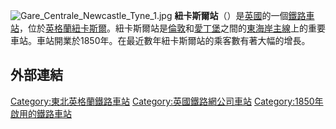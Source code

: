 {{unreferenced|time=2014-03-25T14:07:38+00:00}}
{{NoteTA
|G1=UK Places
|G2=Country
}}
[[File:Gare_Centrale_Newcastle_Tyne_1.jpg|thumb]]
'''紐卡斯爾站'''（{{lang-en|Newcastle railway station}}）是[[英國|英國]]的一個[[鐵路車站|鐵路車站]]，位於[[英格蘭|英格蘭]][[泰恩河畔纽卡斯尔|紐卡斯爾]]。紐卡斯爾站是[[倫敦|倫敦]]和[[愛丁堡|愛丁堡]]之間的[[東海岸主線|東海岸主線]]上的重要車站。車站開業於1850年。在最近數年紐卡斯爾站的乘客數有著大幅的增長。

==外部連結==
{{Commons category|Newcastle railway station}}
{{英國主要鐵路車站}}
[[Category:東北英格蘭鐵路車站|Category:東北英格蘭鐵路車站]]
[[Category:英國鐵路網公司車站|Category:英國鐵路網公司車站]]
[[Category:1850年啟用的鐵路車站|Category:1850年啟用的鐵路車站]]